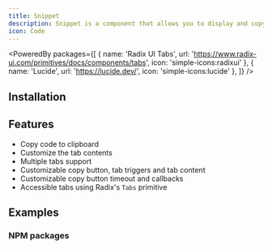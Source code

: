 ```yaml
---
title: Snippet
description: Snippet is a component that allows you to display and copy code in a tabbed interface.
icon: Code
---
```


<PoweredBy packages={[
  { name: 'Radix UI Tabs', url: 'https://www.radix-ui.com/primitives/docs/components/tabs', icon: 'simple-icons:radixui' },
  { name: 'Lucide', url: 'https://lucide.dev/', icon: 'simple-icons:lucide' },
]} />

<Preview path="snippet" />

## Installation

<Installer packageName="snippet" />

## Features

- Copy code to clipboard
- Customize the tab contents
- Multiple tabs support
- Customizable copy button, tab triggers and tab content
- Customizable copy button timeout and callbacks
- Accessible tabs using Radix's `Tabs` primitive

## Examples

### NPM packages

<Preview path="snippet-npm" />
